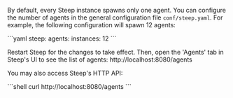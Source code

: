 By default, every Steep instance spawns only one agent. You can configure the number of agents in the <DocsLink href="#steepyaml">general configuration file</DocsLink> `conf/steep.yaml`. For example, the following configuration will spawn 12 agents:

<CodeContainer title="conf/steep.yaml">
```yaml
steep:
  agents:
    instances: 12
```
</CodeContainer>

Restart Steep for the changes to take effect. Then, open the 'Agents' tab in Steep's UI to see the list of agents: http://localhost:8080/agents

You may also access Steep's HTTP API:

<CodeContainer title="Terminal">
```shell
curl http://localhost:8080/agents
```
</CodeContainer>
